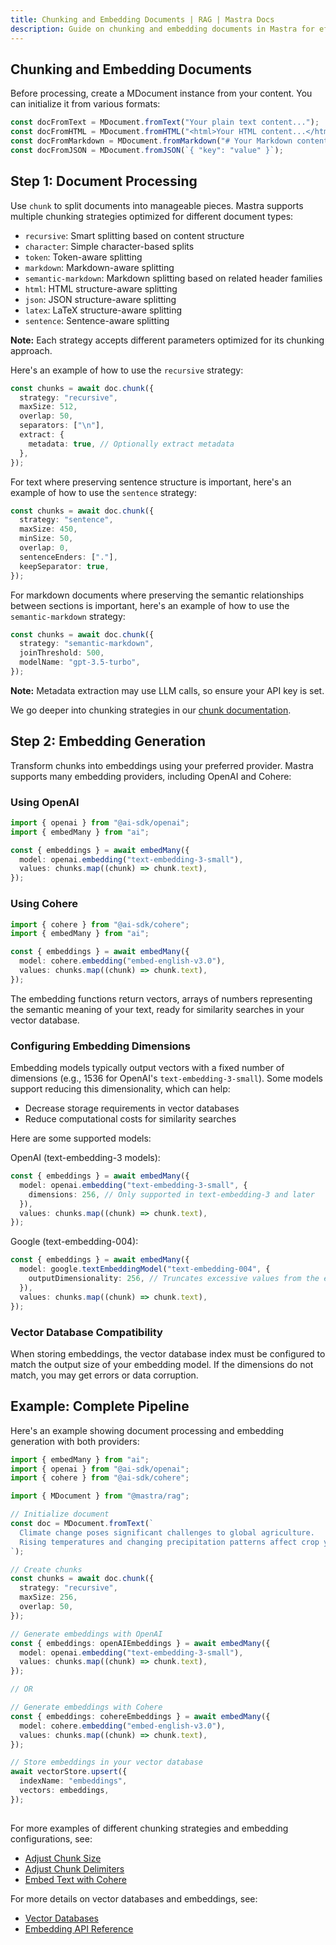 ---
title: Chunking and Embedding Documents | RAG | Mastra Docs
description: Guide on chunking and embedding documents in Mastra for efficient processing and retrieval.
---

## Chunking and Embedding Documents

Before processing, create a MDocument instance from your content. You can initialize it from various formats:

```ts showLineNumbers copy
const docFromText = MDocument.fromText("Your plain text content...");
const docFromHTML = MDocument.fromHTML("<html>Your HTML content...</html>");
const docFromMarkdown = MDocument.fromMarkdown("# Your Markdown content...");
const docFromJSON = MDocument.fromJSON(`{ "key": "value" }`);
```

## Step 1: Document Processing

Use `chunk` to split documents into manageable pieces. Mastra supports multiple chunking strategies optimized for different document types:

- `recursive`: Smart splitting based on content structure
- `character`: Simple character-based splits
- `token`: Token-aware splitting
- `markdown`: Markdown-aware splitting
- `semantic-markdown`: Markdown splitting based on related header families
- `html`: HTML structure-aware splitting
- `json`: JSON structure-aware splitting
- `latex`: LaTeX structure-aware splitting
- `sentence`: Sentence-aware splitting

**Note:** Each strategy accepts different parameters optimized for its chunking approach.

Here's an example of how to use the `recursive` strategy:

```ts showLineNumbers copy
const chunks = await doc.chunk({
  strategy: "recursive",
  maxSize: 512,
  overlap: 50,
  separators: ["\n"],
  extract: {
    metadata: true, // Optionally extract metadata
  },
});
```

For text where preserving sentence structure is important, here's an example of how to use the `sentence` strategy:

```ts showLineNumbers copy
const chunks = await doc.chunk({
  strategy: "sentence",
  maxSize: 450,
  minSize: 50,
  overlap: 0,
  sentenceEnders: ["."],
  keepSeparator: true,
});
```

For markdown documents where preserving the semantic relationships between sections is important, here's an example of how to use the `semantic-markdown` strategy:

```ts showLineNumbers copy
const chunks = await doc.chunk({
  strategy: "semantic-markdown",
  joinThreshold: 500,
  modelName: "gpt-3.5-turbo",
});
```

**Note:** Metadata extraction may use LLM calls, so ensure your API key is set.

We go deeper into chunking strategies in our [chunk documentation](/reference/rag/chunk.mdx).

## Step 2: Embedding Generation

Transform chunks into embeddings using your preferred provider. Mastra supports many embedding providers, including OpenAI and Cohere:

### Using OpenAI

```ts showLineNumbers copy
import { openai } from "@ai-sdk/openai";
import { embedMany } from "ai";

const { embeddings } = await embedMany({
  model: openai.embedding("text-embedding-3-small"),
  values: chunks.map((chunk) => chunk.text),
});
```

### Using Cohere

```ts showLineNumbers copy
import { cohere } from "@ai-sdk/cohere";
import { embedMany } from "ai";

const { embeddings } = await embedMany({
  model: cohere.embedding("embed-english-v3.0"),
  values: chunks.map((chunk) => chunk.text),
});
```

The embedding functions return vectors, arrays of numbers representing the semantic meaning of your text, ready for similarity searches in your vector database.

### Configuring Embedding Dimensions

Embedding models typically output vectors with a fixed number of dimensions (e.g., 1536 for OpenAI's `text-embedding-3-small`).
Some models support reducing this dimensionality, which can help:

- Decrease storage requirements in vector databases
- Reduce computational costs for similarity searches

Here are some supported models:

OpenAI (text-embedding-3 models):

```ts
const { embeddings } = await embedMany({
  model: openai.embedding("text-embedding-3-small", {
    dimensions: 256, // Only supported in text-embedding-3 and later
  }),
  values: chunks.map((chunk) => chunk.text),
});
```

Google (text-embedding-004):

```ts
const { embeddings } = await embedMany({
  model: google.textEmbeddingModel("text-embedding-004", {
    outputDimensionality: 256, // Truncates excessive values from the end
  }),
  values: chunks.map((chunk) => chunk.text),
});
```

### Vector Database Compatibility

When storing embeddings, the vector database index must be configured to match the output size of your embedding model. If the dimensions do not match, you may get errors or data corruption.

## Example: Complete Pipeline

Here's an example showing document processing and embedding generation with both providers:

```ts showLineNumbers copy
import { embedMany } from "ai";
import { openai } from "@ai-sdk/openai";
import { cohere } from "@ai-sdk/cohere";

import { MDocument } from "@mastra/rag";

// Initialize document
const doc = MDocument.fromText(`
  Climate change poses significant challenges to global agriculture.
  Rising temperatures and changing precipitation patterns affect crop yields.
`);

// Create chunks
const chunks = await doc.chunk({
  strategy: "recursive",
  maxSize: 256,
  overlap: 50,
});

// Generate embeddings with OpenAI
const { embeddings: openAIEmbeddings } = await embedMany({
  model: openai.embedding("text-embedding-3-small"),
  values: chunks.map((chunk) => chunk.text),
});

// OR

// Generate embeddings with Cohere
const { embeddings: cohereEmbeddings } = await embedMany({
  model: cohere.embedding("embed-english-v3.0"),
  values: chunks.map((chunk) => chunk.text),
});

// Store embeddings in your vector database
await vectorStore.upsert({
  indexName: "embeddings",
  vectors: embeddings,
});
```

##

For more examples of different chunking strategies and embedding configurations, see:

- [Adjust Chunk Size](/reference/rag/chunk.mdx#adjust-chunk-size)
- [Adjust Chunk Delimiters](/reference/rag/chunk.mdx#adjust-chunk-delimiters)
- [Embed Text with Cohere](/reference/rag/embeddings.mdx#using-cohere)

For more details on vector databases and embeddings, see:

- [Vector Databases](./vector-databases.mdx)
- [Embedding API Reference](/reference/rag/embeddings.mdx)
